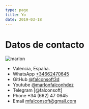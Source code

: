 ```yaml
---
type: page
title: Yo
date: 2019-03-18
---
```


# Datos de contacto

<Image
  src="/images/marlon_yellow.png"
  alt="marlon"
  width={200}
  height={200}
  priority
  className="next-image"
/>

- Valencia, España.
- WhatsApp [+34662470645](https://web.whatsapp.com/send?phone=34662470645&text=)
- GitHub [@falconsoft3d](https://github.com/falconsoft3d)
- Youtube [@marlonfalconhdez](https://www.youtube.com/@marlonfalconhdez)
- Telegram [@falconsoft]
- Phone +34 (662) 47 0645
- Email mfalconsoft@gmail.com



